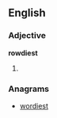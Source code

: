 ==English==

===Adjective===
'''rowdiest'''

# {{superlative of|[[rowdy]]}}

===Anagrams===
* [[wordiest#English|wordiest]]